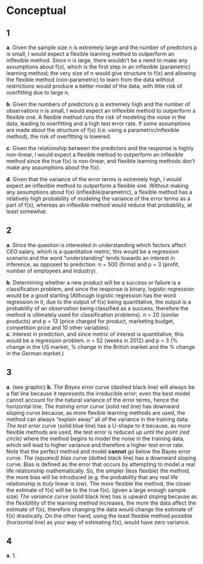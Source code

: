# Conceptual

## 1
  **a**. Given the sample size n is extremely large and the number of predictors p is small, I would expect a flexible learning method to outperform an inflexible method. Since n is large, there wouldn't be a need to make any assumptions about f(x), which is the first step in an inflexible (parametric) learning method; the very size of n would give structure to f(x) and allowing the flexible method (non-parametric) to learn from the data without restrictions would produce a better model of the data, with little risk of overfitting due to large n.

  **b**. Given the numbers of predictors p is extremely high and the number of observations n is small, I would expect an inflexible method to outperform a flexible one. A flexible method runs the risk of modeling the noise in the data, leading to overfitting and a high test error rate. If some assumptions are made about the structure of f(x) (i.e. using a parametric/inflexible method), the risk of overfitting is lowered.

  **c**. Given the relationship between the predictors and the response is highly non-linear, I would expect a flexible method to outperform an inflexible method since the true f(x) is non-linear, and flexible learning methods don't make any assumptions about the f(x).

  **d**. Given that the variance of the error terms is extremely high, I would expect an inflexible method to outperform a flexible one. Without making any assumptions about f(x) (inflexible/parametric), a flexible method has a relatively high probability of modeling the variance of the error terms as a part of f(x), whereas an inflexible method would reduce that probability, at least somewhat.


## 2
  **a**. Since the question is interested in understanding which factors affect CEO salary, which is a quantitative metric, this would be a regression scenario and the word "understanding" lends towards an interest in inference, as opposed to prediction. n = 500 (firms) and p = 3 (profit, number of employees and industry).

  **b**. Determining whether a new product will be a success or failure is a classification problem, and since the response is binary, logistic regression would be a good starting (Although logistic regression has the word regression in it, due to the output of f(x) being quantitative, the output is a probability of an observation being classified as a success, therefore the method is ultimately used for classification problems). n = 20 (similar products) and p = 13 (price charged for product, marketing budget, competition price and 10 other variables).   
  **c**. Interest in prediction, and since metric of interest is quantitative, this would be a regression problem. n = 52 (weeks in 2012) and p = 3 (% change in the US market, % change in the British market and the % change in the German market.)
  

## 3
  **a**. (see graphic)
  **b**. 
      *The Bayes error curve* (dashed black line) will always be a flat line because it represents the irreducible error; even the best model cannot account for the natural variance of the error terms, hence the horizontal line.
      *The training error curve* (solid red line) has downward sloping curve because, as more flexible learning methods are used, the method can always "explain away" all of the variance in the training data.
      *The test error curve* (solid blue line) has a U-shape to it because, as more flexible methods are used, the test error is reduced *up until the point (red circle)* where the method begins to model the noise in the training data, which will lead to higher variance and therefore a higher test error rate. Note that the perfect method and model **cannot** go below the Bayes error curve.
      *The (squared) bias curve* (dotted black line) has a downward sloping curve. Bias is defined as the error that occurs by attempting to model a real life relationship mathematically. So, the simpler (less flexible) the method, the more bias will be introduced (e.g. the probability that any real life relationship is *truly* linear is low). The more flexible the method, the closer the estimate of f(x) will be to the true f(x). (given a large enough sample size)
      *The variance curve* (solid black line) has is upward sloping because as the flexiblility of the learning method increases, the more the data affect the estimate of f(x), therefore changing the data would change the estimate of f(x) drastically. On the other hand, using the least flexible method possible (horizontal line) as your way of estimating f(x), would have zero variance.
      
      
## 4
  **a**.
      1.
